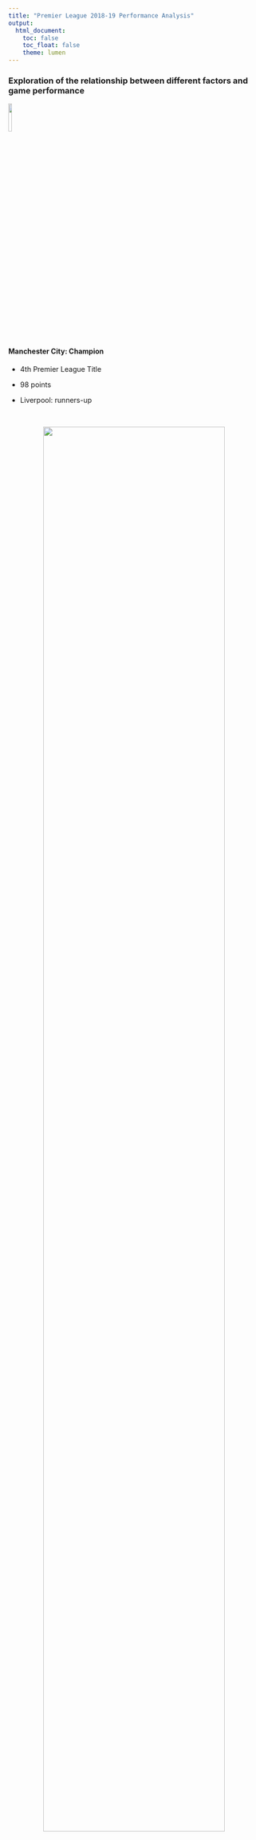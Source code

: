 ```yaml
---
title: "Premier League 2018-19 Performance Analysis"
output: 
  html_document:
    toc: false
    toc_float: false
    theme: lumen
---
```


### Exploration of the relationship between different factors and game performance

![](pics/mancity_logo.png){align="right" width=12%}


#### **Manchester City: Champion**

* 4th Premier League Title  

* 98 points   

* Liverpool: runners-up

<br>



<center>
![](pics/mancity_win.jpg){width=85%}
</center>

<br>

<center>
![](pics/finalrank.jpeg){width=85%}
</center>


<br>


### Collaborators
* Jasmine Zhang (yz4720) 

* Yuxin Zhang (yz4719) 

* Tianyou He (th3072)

* Xiaoyu Wu(xw2962)

* Xiaoyu Huang (xh2636)
